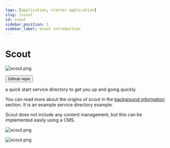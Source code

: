 ```yaml
---
tags: [application, starter-application]
slug: /scout
id: scout
sidebar_position: 1
sidebar_label: Scout introduction
---
```


# Scout


<ImageWindow size="auto" transparent={true}>

![scout.png](/img/scout/intro-scout.png)

<Button
  href="https://github.com/wearefuturegov/scout-x"
  type="primary">
  Github repo
</Button>

</ImageWindow>

a quick start service directory to get you up and going quickly.

You can read more about the origins of scout in the [background information](the-outpost-platform) section. It is an example service directory example.

Scout does not include any content management, but this can be implemented easily using a CMS.

<ImageWindow size="auto">

![scout.png](/img/scout/screenshots/screenshot-scout.png)

</ImageWindow>

<ImageWindow size="auto">

![scout.png](/img/scout/screenshots/screenshot-scout--view.png)

</ImageWindow>
